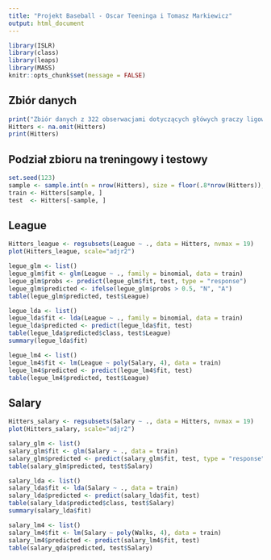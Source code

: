 ```yaml
---
title: "Projekt Baseball - Oscar Teeninga i Tomasz Markiewicz"
output: html_document
---
```


```r
library(ISLR)
library(class)
library(leaps)
library(MASS)
knitr::opts_chunk$set(message = FALSE)
```

## Zbiór danych
```r
print("Zbiór danych z 322 obserwacjami dotyczących główych graczy ligowych baseballu z roku 1986 i 1987. Liczba zmiennych: 20")
Hitters <- na.omit(Hitters)
print(Hitters)
```

## Podział zbioru na treningowy i testowy
```r
set.seed(123)
sample <- sample.int(n = nrow(Hitters), size = floor(.8*nrow(Hitters)), replace = F)
train <- Hitters[sample, ]
test  <- Hitters[-sample, ]
```

## League
```r
Hitters_league <- regsubsets(League ~ ., data = Hitters, nvmax = 19)
plot(Hitters_league, scale="adjr2")
```

```r
legue_glm <- list()
legue_glm$fit <- glm(League ~ ., family = binomial, data = train)
legue_glm$probs <- predict(legue_glm$fit, test, type = "response")
legue_glm$predicted <- ifelse(legue_glm$probs > 0.5, "N", "A")
table(legue_glm$predicted, test$League)
```

```r
legue_lda <- list()
legue_lda$fit <- lda(League ~ ., family = binomial, data = train)
legue_lda$predicted <- predict(legue_lda$fit, test)
table(legue_lda$predicted$class, test$League)
summary(legue_lda$fit)
```

```r
legue_lm4 <- list()
legue_lm4$fit <- lm(League ~ poly(Salary, 4), data = train)
legue_lm4$predicted <- predict(legue_lm4$fit, test)
table(legue_lm4$predicted, test$League)
```


## Salary
```r
Hitters_salary <- regsubsets(Salary ~ ., data = Hitters, nvmax = 19)
plot(Hitters_salary, scale="adjr2")
```

```r
salary_glm <- list()
salary_glm$fit <- glm(Salary ~ ., data = train)
salary_glm$predicted <- predict(salary_glm$fit, test, type = "response")
table(salary_glm$predicted, test$Salary)
```

```r
salary_lda <- list()
salary_lda$fit <- lda(Salary ~ ., data = train)
salary_lda$predicted <- predict(salary_lda$fit, test)
table(salary_lda$predicted$class, test$Salary)
summary(salary_lda$fit)
```

```r
salary_lm4 <- list()
salary_lm4$fit <- lm(Salary ~ poly(Walks, 4), data = train)
salary_lm4$predicted <- predict(salary_lm4$fit, test)
table(salary_qda$predicted, test$Salary)
```